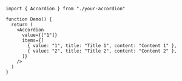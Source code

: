 ```tsx
import { Accordion } from "./your-accordion"

function Demo() {
  return (
    <Accordion
      value={["1"]}
      items={[
        { value: "1", title: "Title 1", content: "Content 1" },
        { value: "2", title: "Title 2", content: "Content 2" },
      ]}
    />
  )
}
```

